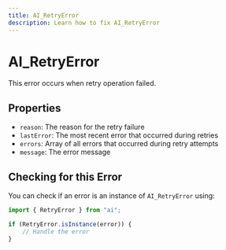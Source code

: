 ```yaml
---
title: AI_RetryError
description: Learn how to fix AI_RetryError
---
```


# AI_RetryError
This error occurs when retry operation failed.

## Properties
- `reason`: The reason for the retry failure
- `lastError`: The most recent error that occurred during retries
- `errors`: Array of all errors that occurred during retry attempts
- `message`: The error message

## Checking for this Error

You can check if an error is an instance of `AI_RetryError` using:

```typescript
import { RetryError } from "ai";

if (RetryError.isInstance(error)) {
    // Handle the error
}
```
